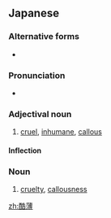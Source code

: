 ==Japanese==
{{ja-kanjitab|こく|はく|yomi=o}}

===Alternative forms===
* {{l|ja|刻薄}}

===Pronunciation===
* {{homophones|告白|lang=ja}}

===Adjectival noun===
{{ja-adj|decl=な|こくはく}}

# [[cruel]], [[inhumane]], [[callous]]

====Inflection====
{{ja-na|こくはく}}

===Noun===
{{ja-noun|こくはく}}

# [[cruelty]], [[callousness]]

[[zh:酷薄]]